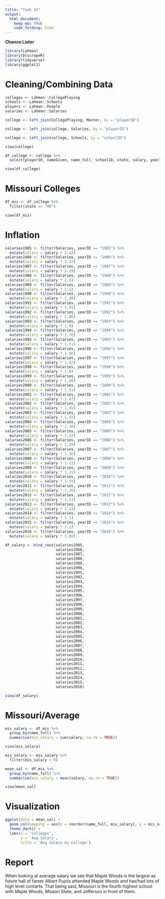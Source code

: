 ```yaml
---
title: "Task 15"
output: 
  html_document:
    keep_md: TRUE
    code_folding: hide
---
```

**Chance Lister**
```r
library(Lahman)
library(blscrapeR)
library(tidyverse)
library(ggplot2)
```
# Cleaning/Combining Data
```r
colleges <- Lahman::CollegePlaying
schools <- Lahman::Schools
players <- Lahman::People
salaries <- Lahman::Salaries

college <- left_join(CollegePlaying, Master, by = "playerID")

college <- left_join(college, Salaries, by = "playerID")

college <- left_join(college, Schools, by = "schoolID")

view(college)

df_college <- college %>% 
  select(playerID, nameGiven, name_full, schoolID, state, salary, yearID.y)

view(df_college)
```
# Missouri Colleges
```r
df_mis <- df_college %>% 
  filter(state == "MO")

view(df_mis)
```
# Inflation
```r
salaries1985 <- filter(Salaries, yearID == "1985") %>%
  mutate(salary = salary * 2.42)
salaries1986 <- filter(Salaries, yearID == "1986") %>%
  mutate(salary = salary * 2.37)
salaries1987 <- filter(Salaries, yearID == "1987") %>%
  mutate(salary = salary * 2.29)
salaries1988 <- filter(Salaries, yearID == "1988") %>%
  mutate(salary = salary * 2.2)
salaries1989 <- filter(Salaries, yearID == "1989") %>%
  mutate(salary = salary * 2.1)
salaries1990 <- filter(Salaries, yearID == "1990") %>%
  mutate(salary = salary * 1.99)
salaries1991 <- filter(Salaries, yearID == "1991") %>%
  mutate(salary = salary * 1.91)
salaries1992 <- filter(Salaries, yearID == "1992") %>%
  mutate(salary = salary * 1.86)
salaries1993 <- filter(Salaries, yearID == "1993") %>%
  mutate(salary = salary * 1.8)
salaries1994 <- filter(Salaries, yearID == "1994") %>%
  mutate(salary = salary * 1.76)
salaries1995 <- filter(Salaries, yearID == "1995") %>%
  mutate(salary = salary * 1.71)
salaries1996 <- filter(Salaries, yearID == "1996") %>%
  mutate(salary = salary * 1.66)
salaries1997 <- filter(Salaries, yearID == "1997") %>%
  mutate(salary = salary * 1.62)
salaries1998 <- filter(Salaries, yearID == "1998") %>%
  mutate(salary = salary * 1.6)
salaries1999 <- filter(Salaries, yearID == "1999") %>%
  mutate(salary = salary * 1.56)
salaries2000 <- filter(Salaries, yearID == "2000") %>%
  mutate(salary = salary * 1.51)
salaries2001 <- filter(Salaries, yearID == "2001") %>%
  mutate(salary = salary * 1.47)
salaries2002 <- filter(Salaries, yearID == "2002") %>%
  mutate(salary = salary * 1.45)
salaries2003 <- filter(Salaries, yearID == "2003") %>%
  mutate(salary = salary * 1.41)
salaries2004 <- filter(Salaries, yearID == "2004") %>%
  mutate(salary = salary * 1.38)
salaries2005 <- filter(Salaries, yearID == "2005") %>%
  mutate(salary = salary * 1.33)
salaries2006 <- filter(Salaries, yearID == "2006") %>%
  mutate(salary = salary * 1.29)
salaries2007 <- filter(Salaries, yearID == "2007") %>%
  mutate(salary = salary * 1.26)
salaries2008 <- filter(Salaries, yearID == "2008") %>%
  mutate(salary = salary * 1.21)
salaries2009 <- filter(Salaries, yearID == "2009") %>%
  mutate(salary = salary * 1.21)
salaries2010 <- filter(Salaries, yearID == "2010") %>%
  mutate(salary = salary * 1.19)
salaries2011 <- filter(Salaries, yearID == "2011") %>%
  mutate(salary = salary * 1.16)
salaries2012 <- filter(Salaries, yearID == "2012") %>%
  mutate(salary = salary * 1.13)
salaries2013 <- filter(Salaries, yearID == "2013") %>%
  mutate(salary = salary * 1.12)
salaries2014 <- filter(Salaries, yearID == "2014") %>%
  mutate(salary = salary * 1.1)
salaries2015 <- filter(Salaries, yearID == "2015") %>%
  mutate(salary = salary * 1.1)
salaries2016 <- filter(Salaries, yearID == "2016") %>%
  mutate(salary = salary * 1.08)

df_salary <- bind_rows(salaries1985,
                       salaries1986,
                       salaries1987,
                       salaries1988,
                       salaries1989,
                       salaries1990,
                       salaries1991,
                       salaries1992,
                       salaries1993,
                       salaries1994,
                       salaries1995,
                       salaries1996,
                       salaries1997,
                       salaries1998,
                       salaries1999,
                       salaries2000,
                       salaries2001,
                       salaries2002,
                       salaries2003,
                       salaries2004,
                       salaries2005,
                       salaries2006,
                       salaries2007,
                       salaries2008,
                       salaries2009,
                       salaries2010,
                       salaries2011,
                       salaries2012,
                       salaries2013,
                       salaries2014,
                       salaries2015,
                       salaries2016)

view(df_salary)
```
# Missouri/Average 
```r
mis_salary <- df_mis %>% 
  group_by(name_full) %>% 
  summarise(mis_salary = sum(salary, na.rm = TRUE))

view(mis_salary)

mis_salary <- mis_salary %>% 
  filter(mis_salary > 0)

mean_sal <- df_mis %>% 
  group_by(name_full) %>% 
  summarise(mis_salary = mean(salary, na.rm = TRUE))

view(mean_sal)
```
# Visualization
```r
ggplot(data = mean_sal) +
  geom_col(mapping = aes(x = reorder(name_full, mis_salary), y = mis_salary, fill = name_full)) +
  theme_dark() +
  labs(x = 'Colleges',
       y = 'Avg Salary',
       title = 'Avg Salary by College')
```
# Report

When looking at average salary we see that Maple Woods is the largest as future hall of famer Albert Pujols attended Maple Woods and has/had lots of high level contarts. That being said, Missouri is the fourth highest school with Maple Woods, Missori State, and Jefferson in front of them.